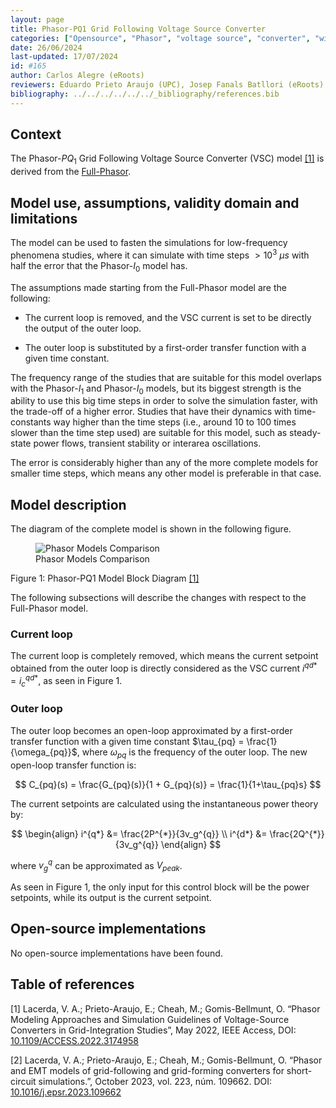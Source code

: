 ```yaml
---
layout: page 
title: Phasor-PQ1 Grid Following Voltage Source Converter 
categories: ["Opensource", "Phasor", "voltage source", "converter", "wind", "pv", "hvdc"] 
date: 26/06/2024 
last-updated: 17/07/2024
id: #165
author: Carlos Alegre (eRoots)
reviewers: Eduardo Prieto Araujo (UPC), Josep Fanals Batllori (eRoots)
bibliography: ../../../../../../_bibliography/references.bib
---
```



## Context

The Phasor-$PQ_1$ Grid Following Voltage Source Converter (VSC) model [[1]](#1) is derived from the [Full-Phasor](../). 

## Model use, assumptions, validity domain and limitations

The model can be used to fasten the simulations for low-frequency phenomena studies, where it can simulate with time steps $>10^3$ $\mu s$ with half the error that the Phasor-$I_0$ model has. 

The assumptions made starting from the Full-Phasor model are the following:

* The current loop is removed, and the VSC current is set to be directly the output of the outer loop.

* The outer loop is substituted by a first-order transfer function with a given time constant.

The frequency range of the studies that are suitable for this model overlaps with the Phasor-$I_1$ and Phasor-$I_0$ models, but its biggest strength is the ability to use this big time steps in order to solve the simulation faster, with the trade-off of a higher error. Studies that have their dynamics with time-constants way higher than the time steps (i.e., around 10 to 100 times slower than the time step used) are suitable for this model, such as steady-state power flows, transient stability or interarea oscillations.

The error is considerably higher than any of the more complete models for smaller time steps, which means any other model is preferable in that case.

## Model description

The diagram of the complete model is shown in the following figure.

![Phasor Models Comparison](PhasorPQ1.svg){fig-align="center"}

::: {.figure-caption}
Figure 1: Phasor-PQ1 Model Block Diagram [[1]](#1)
:::

The following subsections will describe the changes with respect to the Full-Phasor model.

### Current loop

The current loop is completely removed, which means the current setpoint obtained from the outer loop is directly considered as the VSC current $i^{qd*} = i^{qd*}_c$, as seen in Figure 1. 

### Outer loop

The outer loop becomes an open-loop approximated by a first-order transfer function with a given time constant $\tau_{pq} = \frac{1}{\omega_{pq}}$, where $\omega_{pq}$ is the frequency of the outer loop. The new open-loop transfer function is:

$$
C_{pq}(s) = \frac{G_{pq}(s)}{1 + G_{pq}(s)} = \frac{1}{1+\tau_{pq}s}
$$

The current setpoints are calculated using the instantaneous power theory by:

$$
\begin{align}
i^{q*} &= \frac{2P^{*}}{3v_g^{q}} \\
i^{d*} &= \frac{2Q^{*}}{3v_g^{q}}
\end{align}
$$

where $v_g^{q}$ can be approximated as $V_{peak}$.

As seen in Figure 1, the only input for this control block will be the power setpoints, while its output is the current setpoint.

## Open-source implementations

No open-source implementations have been found.

## Table of references


<a id="1">[1]</a> Lacerda, V. A.; Prieto-Araujo, E.; Cheah, M.; Gomis-Bellmunt, O. "Phasor Modeling Approaches and Simulation Guidelines of Voltage-Source Converters in Grid-Integration Studies", May 2022, IEEE Access, DOI: [10.1109/ACCESS.2022.3174958](https://doi.org/10.1109/ACCESS.2022.3174958)

<a id="2">[2]</a> Lacerda, V. A.; Prieto-Araujo, E.; Cheah, M.; Gomis-Bellmunt, O. "Phasor and EMT models of grid-following and grid-forming converters for short-circuit simulations.", October 2023, vol. 223, núm. 109662. DOI: [10.1016/j.epsr.2023.109662](https://doi.org/10.1016/j.epsr.2023.109662)

